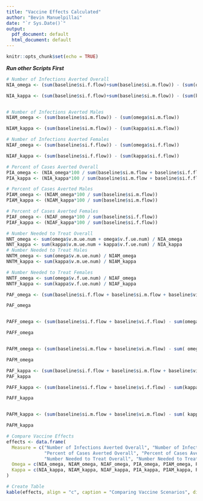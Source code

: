 ```yaml
---
title: "Vaccine Effects Calculated"
author: "Bevin Manuelpillai"
date: "`r Sys.Date()`"
output:
  pdf_document: default
  html_document: default
---
```


```r
knitr::opts_chunk$set(echo = TRUE)
```

***Run other Scripts First***
```r
# Number of Infections Averted Overall
NIA_omega <- (sum(baseline$si.f.flow)+sum(baseline$si.m.flow)) - (sum(omega$si.f.flow)+sum(omega$si.m.flow))

NIA_kappa <- (sum(baseline$si.f.flow)+sum(baseline$si.m.flow)) - (sum(kappa$si.f.flow)+sum(kappa$si.m.flow))


# Number of Infections Averted Males
NIAM_omega <- (sum(baseline$si.m.flow)) - (sum(omega$si.m.flow))

NIAM_kappa <- (sum(baseline$si.m.flow)) - (sum(kappa$si.m.flow))

# Number of Infections Averted Females
NIAF_omega <- (sum(baseline$si.f.flow)) - (sum(omega$si.f.flow))

NIAF_kappa <- (sum(baseline$si.f.flow)) - (sum(kappa$si.f.flow))
```

```r
# Percent of Cases Averted Overall
PIA_omega <- (NIA_omega*100 / sum(baseline$si.m.flow + baseline$si.f.flow))
PIA_kappa <- (NIA_kappa*100 / sum(baseline$si.m.flow + baseline$si.f.flow))

# Percent of Cases Averted Males
PIAM_omega <- (NIAM_omega*100 / sum(baseline$si.m.flow))
PIAM_kappa <- (NIAM_kappa*100 / sum(baseline$si.m.flow))

# Percent of Cases Averted Females
PIAF_omega <- (NIAF_omega*100 / sum(baseline$si.f.flow))
PIAF_kappa <- (NIAF_kappa*100 / sum(baseline$si.f.flow))
```

```r
# Number Needed to Treat Overall
NNT_omega <- sum(omega$v.m.ue.num + omega$v.f.ue.num) / NIA_omega
NNT_kappa <- sum(kappa$v.m.ue.num + kappa$v.f.ue.num) / NIA_kappa
# Number Needed to Treat Males
NNTM_omega <- sum(omega$v.m.ue.num) / NIAM_omega
NNTM_kappa <- sum(kappa$v.m.ue.num) / NIAM_kappa

# Number Needed to Treat Females
NNTF_omega <- sum(omega$v.f.ue.num) / NIAF_omega
NNTF_kappa <- sum(kappa$v.f.ue.num) / NIAF_kappa
```

```r
PAF_omega <- (sum(baseline$si.f.flow + baseline$si.m.flow + baseline$vi.f.flow + baseline$vi.m.flow) - sum(omega$si.f.flow + omega$si.m.flow + omega$vi.f.flow + omega$vi.m.flow)) / (sum(baseline$si.f.flow + baseline$si.m.flow + baseline$vi.f.flow + baseline$vi.m.flow))

PAF_omega


PAFF_omega <- (sum(baseline$si.f.flow + baseline$vi.f.flow) - sum(omega$si.f.flow + omega$vi.f.flow )) / (sum(baseline$si.f.flow + baseline$vi.f.flow))

PAFF_omega


PAFM_omega <- (sum(baseline$si.m.flow + baseline$vi.m.flow) - sum( omega$si.m.flow + omega$vi.m.flow)) / (sum(baseline$si.m.flow + baseline$vi.m.flow))

PAFM_omega
```
```r
PAF_kappa <- (sum(baseline$si.f.flow + baseline$si.m.flow + baseline$vi.f.flow + baseline$vi.m.flow) - sum(kappa$si.f.flow + kappa$si.m.flow + kappa$vi.f.flow + kappa$vi.m.flow)) / (sum(baseline$si.f.flow + baseline$si.m.flow + baseline$vi.f.flow + baseline$vi.m.flow))
PAF_kappa

PAFF_kappa <- (sum(baseline$si.f.flow + baseline$vi.f.flow) - sum(kappa$si.f.flow + kappa$vi.f.flow )) / (sum(baseline$si.f.flow + baseline$vi.f.flow))

PAFF_kappa


PAFM_kappa <- (sum(baseline$si.m.flow + baseline$vi.m.flow) - sum( kappa$si.m.flow + kappa$vi.m.flow)) / (sum(baseline$si.m.flow + baseline$vi.m.flow))

PAFM_kappa
```



```r
# Compare Vaccine Effects
effects <- data.frame(
  Measure = c("Number of Infections Averted Overall", "Number of Infections Averted Males", "Number of Infections Averted Females",
              "Percent of Cases Averted Overall", "Percent of Cases Averted Males", "Percent of Cases Averted Females",
              "Number Needed to Treat Overall", "Number Needed to Treat Males", "Number Needed to Treat Females"),
  Omega = c(NIA_omega, NIAM_omega, NIAF_omega, PIA_omega, PIAM_omega, PIAF_omega, NNT_omega, NNTM_omega, NNTF_omega),
  Kappa = c(NIA_kappa, NIAM_kappa, NIAF_kappa, PIA_kappa, PIAM_kappa, PIAF_kappa, NNT_kappa, NNTM_kappa, NNTF_kappa)
)

# Create Table
kable(effects, align = "c", caption = "Comparing Vaccine Scenarios", digits = 2)
```


